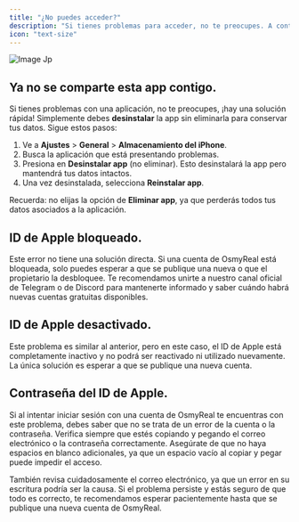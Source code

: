 ```yaml
---
title: "¿No puedes acceder?"
description: "Si tienes problemas para acceder, no te preocupes. A continuación, te mostraremos los pasos para resolver este inconveniente de manera rápida y sencilla. Sigue las instrucciones detalladas para garantizar un acceso sin complicaciones."
icon: "text-size"
---
```


![Image Jp](/images/image.jpg)

## Ya no se comparte esta app contigo.

Si tienes problemas con una aplicación, no te preocupes, ¡hay una solución rápida\! Simplemente debes **desinstalar** la app sin eliminarla para conservar tus datos. Sigue estos pasos:

1. Ve a **Ajustes** \> **General** \> **Almacenamiento del iPhone**.
2. Busca la aplicación que está presentando problemas.
3. Presiona en **Desinstalar app** (no eliminar). Esto desinstalará la app pero mantendrá tus datos intactos.
4. Una vez desinstalada, selecciona **Reinstalar app**.

Recuerda: no elijas la opción de **Eliminar app**, ya que perderás todos tus datos asociados a la aplicación.

## ID de Apple bloqueado.

Este error no tiene una solución directa. Si una cuenta de OsmyReal está bloqueada, solo puedes esperar a que se publique una nueva o que el propietario la desbloquee. Te recomendamos unirte a nuestro canal oficial de Telegram o de Discord para mantenerte informado y saber cuándo habrá nuevas cuentas gratuitas disponibles.

<CardGroup cols={2}>
  <Card title="Telegram" icon="sparkles" href="https://t.me/OsmyReal">
    
  </Card>
  <Card title="Discord" icon="sparkles" href="https://discord.gg/osmyreal-810267207333838858">
    
  </Card>
</CardGroup>

## ID de Apple desactivado.

Este problema es similar al anterior, pero en este caso, el ID de Apple está completamente inactivo y no podrá ser reactivado ni utilizado nuevamente. La única solución es esperar a que se publique una nueva cuenta.

## Contraseña del ID de Apple.

Si al intentar iniciar sesión con una cuenta de OsmyReal te encuentras con este problema, debes saber que no se trata de un error de la cuenta o la contraseña. Verifica siempre que estés copiando y pegando el correo electrónico o la contraseña correctamente. Asegúrate de que no haya espacios en blanco adicionales, ya que un espacio vacío al copiar y pegar puede impedir el acceso.

También revisa cuidadosamente el correo electrónico, ya que un error en su escritura podría ser la causa. Si el problema persiste y estás seguro de que todo es correcto, te recomendamos esperar pacientemente hasta que se publique una nueva cuenta de OsmyReal.
